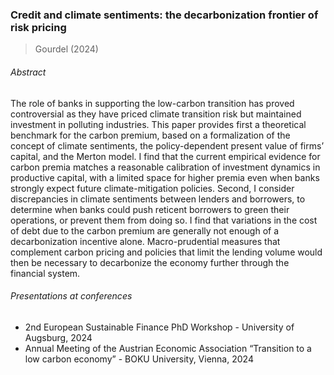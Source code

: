 ### Credit and climate sentiments: the decarbonization frontier of risk pricing

> Gourdel (2024)

###### Abstract
The role of banks in supporting the low-carbon transition has proved controversial as they have priced climate transition risk but maintained investment in polluting industries.
This paper provides first a theoretical benchmark for the carbon premium, based on a formalization of the concept of climate sentiments, the policy-dependent present value of firms' capital, and the Merton model.
I find that the current empirical evidence for carbon premia matches a reasonable calibration of investment dynamics in productive capital, with a limited space for higher premia even when banks strongly expect future climate-mitigation policies.
Second, I consider discrepancies in climate sentiments between lenders and borrowers, to determine when banks could push reticent borrowers to green their operations, or prevent them from doing so.
I find that variations in the cost of debt due to the carbon premium are generally not enough of a decarbonization incentive alone.
Macro-prudential measures that complement carbon pricing and policies that limit the lending volume would then be necessary to decarbonize the economy further through the financial system.

###### Presentations at conferences

- 2nd European Sustainable Finance PhD Workshop - University of Augsburg, 2024
- Annual Meeting of the Austrian Economic Association “Transition to a low carbon economy” - BOKU University, Vienna, 2024
